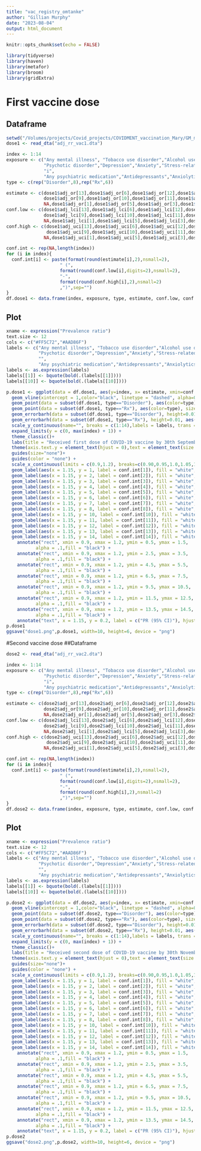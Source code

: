 ```yaml
---
title: "vac_registry_omtanke"
author: "Gillian Murphy"
date: "2023-08-04"
output: html_document
---
```


```r
knitr::opts_chunk$set(echo = FALSE)
```

```r
library(tidyverse)
library(haven)
library(metafor)
library(broom)
library(gridExtra)
```

# First vaccine dose
## Dataframe
```r
setwd("/Volumes/projects/Covid_projects/COVIDMENT_vaccination_Mary/GM_meta_analysis/Registry project/updated_rr_analysis_mmb")
dose1 <- read_dta("adj_rr_vac1.dta")

index <- 1:14
exposure <- c("Any mental illness", "Tobacco use disorder","Alcohol use disorder","Substance use disorder",
              "Psychotic disorder","Depression","Anxiety","Stress-related disorder", 
              "i",
              "Any psychiatric medication","Antidepressants","Anxiolytics","Hypnotics/sedatives","Antipsychotics")
type <- c(rep("Disorder",8),rep("Rx",6))

estimate <- c(dose1$adj_or[13],dose1$adj_or[6],dose1$adj_or[12],dose1$adj_or[7],
              dose1$adj_or[9],dose1$adj_or[10],dose1$adj_or[11],dose1$adj_or[8],
              NA,dose1$adj_or[1],dose1$adj_or[5],dose1$adj_or[3],dose1$adj_or[2],dose1$adj_or[4])
conf.low <- c(dose1$adj_lci[13],dose1$adj_lci[6],dose1$adj_lci[12],dose1$adj_lci[7],
              dose1$adj_lci[9],dose1$adj_lci[10],dose1$adj_lci[11],dose1$adj_lci[8],
              NA,dose1$adj_lci[1],dose1$adj_lci[5],dose1$adj_lci[3],dose1$adj_lci[2],dose1$adj_lci[4])
conf.high <- c(dose1$adj_uci[13],dose1$adj_uci[6],dose1$adj_uci[12],dose1$adj_uci[7],
               dose1$adj_uci[9],dose1$adj_uci[10],dose1$adj_uci[11],dose1$adj_uci[8],
              NA,dose1$adj_uci[1],dose1$adj_uci[5],dose1$adj_uci[3],dose1$adj_uci[2],dose1$adj_uci[4])

conf.int <- rep(NA,length(index))
for (i in index){
  conf.int[i] <- paste(format(round(estimate[i],2),nsmall=2),
                    " (",
                    format(round(conf.low[i],digits=2),nsmall=2),
                    "-",
                    format(round(conf.high[i],2),nsmall=2)
                    ,")",sep="")
}
df.dose1 <- data.frame(index, exposure, type, estimate, conf.low, conf.high, conf.int)
```

## Plot
```r
xname <- expression("Prevalence ratio")
text.size <- 12
cols <- c("#FF5C72","#AAD86F")
labels <- c("Any mental illness", "Tobacco use disorder","Alcohol use disorder","Substance use disorder",
            "Psychotic disorder","Depression","Anxiety","Stress-related disorder", 
            "",
            "Any psychiatric medication","Antidepressants","Anxiolytics","Hypnotics/sedatives","Antipsychotics")
labels <- as.expression(labels)
labels[[1]] <- bquote(bold(.(labels[[1]])))
labels[[10]] <- bquote(bold(.(labels[[10]])))

p.dose1 <- ggplot(data = df.dose1, aes(y=index, x= estimate, xmin=conf.low, xmax = conf.high))+
  geom_vline(xintercept = 1,color="black", linetype = "dashed", alpha=0.5)+
  geom_point(data = subset(df.dose1, type=="Disorder"), aes(color=type), size=1.8) +
  geom_point(data = subset(df.dose1, type=="Rx"), aes(color=type), size=1.8)+
  geom_errorbarh(data = subset(df.dose1, type=="Disorder"), height=0.01, aes(color=type), size=0.5) +
  geom_errorbarh(data = subset(df.dose1, type=="Rx"), height=0.01, aes(color=type), size=0.5) +
  scale_y_continuous(name="", breaks = c(1:14),labels = labels, trans = "reverse",expand = c(0, 0)) +  
  expand_limits(y = c(0, max(index) + 1)) + 
  theme_classic()+ 
  labs(title = "Received first dose of COVID-19 vaccine by 30th September 2021") +
  theme(axis.text.y = element_text(hjust = 0),text = element_text(size = text.size),axis.line.y = element_blank(),axis.ticks.y = element_blank(), axis.text=element_text(size=text.size)) +
  guides(size="none")+
  guides(color = "none") +
  scale_x_continuous(limits = c(0.9,1.2), breaks=c(0.90,0.95,1.0,1.05,1.1), name=xname,expand = c(0, 0))+
  geom_label(aes(x = 1.15, y = 1, label = conf.int[1]), fill = "white",label.size = NA,size=3.5) +
  geom_label(aes(x = 1.15, y = 2, label = conf.int[2]), fill = "white",label.size = NA,size=3.5) +
  geom_label(aes(x = 1.15, y = 3, label = conf.int[3]), fill = "white",label.size = NA,size=3.5) +
  geom_label(aes(x = 1.15, y = 4, label = conf.int[4]), fill = "white",label.size = NA,size=3.5) +
  geom_label(aes(x = 1.15, y = 5, label = conf.int[5]), fill = "white",label.size = NA,size=3.5) +
  geom_label(aes(x = 1.15, y = 6, label = conf.int[6]), fill = "white",label.size = NA,size=3.5) +
  geom_label(aes(x = 1.15, y = 7, label = conf.int[7]), fill = "white",label.size = NA,size=3.5) +
  geom_label(aes(x = 1.15, y = 8, label = conf.int[8]), fill = "white",label.size = NA,size=3.5) +
  geom_label(aes(x = 1.15, y = 10, label = conf.int[10]), fill = "white",label.size = NA,size=3.5) +
  geom_label(aes(x = 1.15, y = 11, label = conf.int[11]), fill = "white",label.size = NA,size=3.5) +
  geom_label(aes(x = 1.15, y = 12, label = conf.int[12]), fill = "white",label.size = NA,size=3.5) +
  geom_label(aes(x = 1.15, y = 13, label = conf.int[13]), fill = "white",label.size = NA,size=3.5) +
  geom_label(aes(x = 1.15, y = 14, label = conf.int[14]), fill = "white",label.size = NA,size=3.5) +
    annotate("rect", xmin = 0.9, xmax = 1.2, ymin = 0.5, ymax = 1.5,
           alpha = .1,fill = "black") +
    annotate("rect", xmin = 0.9, xmax = 1.2, ymin = 2.5, ymax = 3.5,
           alpha = .1,fill = "black") +
    annotate("rect", xmin = 0.9, xmax = 1.2, ymin = 4.5, ymax = 5.5,
           alpha = .1,fill = "black") +
    annotate("rect", xmin = 0.9, xmax = 1.2, ymin = 6.5, ymax = 7.5,
           alpha = .1,fill = "black") +
    annotate("rect", xmin = 0.9, xmax = 1.2, ymin = 9.5, ymax = 10.5,
           alpha = .1,fill = "black") +
    annotate("rect", xmin = 0.9, xmax = 1.2, ymin = 11.5, ymax = 12.5,
           alpha = .1,fill = "black") +
    annotate("rect", xmin = 0.9, xmax = 1.2, ymin = 13.5, ymax = 14.5,
           alpha = .1,fill = "black") +
    annotate("text", x = 1.15, y = 0.2, label = c("PR (95% CI)"), hjust = 0.5, size = 3.5, fontface = "bold")
p.dose1
ggsave("dose1.png",p.dose1, width=10, height=6, device = "png")
```



#Second vaccine dose
##Dataframe
```r
dose2 <- read_dta("adj_rr_vac2.dta")

index <- 1:14
exposure <- c("Any mental illness", "Tobacco use disorder","Alcohol use disorder","Substance use disorder",
              "Psychotic disorder","Depression","Anxiety","Stress-related disorder", 
              "i",
              "Any psychiatric medication","Antidepressants","Anxiolytics","Hypnotics/sedatives","Antipsychotics")
type <- c(rep("Disorder",8),rep("Rx",6))

estimate <- c(dose2$adj_or[13],dose2$adj_or[6],dose2$adj_or[12],dose2$adj_or[7],
              dose2$adj_or[9],dose2$adj_or[10],dose2$adj_or[11],dose2$adj_or[8],
              NA,dose2$adj_or[1],dose2$adj_or[5],dose2$adj_or[3],dose2$adj_or[2],dose2$adj_or[4])
conf.low <- c(dose2$adj_lci[13],dose2$adj_lci[6],dose2$adj_lci[12],dose2$adj_lci[7],
              dose2$adj_lci[9],dose2$adj_lci[10],dose2$adj_lci[11],dose2$adj_lci[8],
              NA,dose2$adj_lci[1],dose2$adj_lci[5],dose2$adj_lci[3],dose2$adj_lci[2],dose2$adj_lci[4])
conf.high <- c(dose2$adj_uci[13],dose2$adj_uci[6],dose2$adj_uci[12],dose2$adj_uci[7],
               dose2$adj_uci[9],dose2$adj_uci[10],dose2$adj_uci[11],dose2$adj_uci[8],
              NA,dose2$adj_uci[1],dose2$adj_uci[5],dose2$adj_uci[3],dose2$adj_uci[2],dose2$adj_uci[4])

conf.int <- rep(NA,length(index))
for (i in index){
  conf.int[i] <- paste(format(round(estimate[i],2),nsmall=2),
                    " (",
                    format(round(conf.low[i],digits=2),nsmall=2),
                    "-",
                    format(round(conf.high[i],2),nsmall=2)
                    ,")",sep="")
}
df.dose2 <- data.frame(index, exposure, type, estimate, conf.low, conf.high, conf.int)
```

## Plot
```r
xname <- expression("Prevalence ratio")
text.size <- 12
cols <- c("#FF5C72","#AAD86F")
labels <- c("Any mental illness", "Tobacco use disorder","Alcohol use disorder","Substance use disorder",
            "Psychotic disorder","Depression","Anxiety","Stress-related disorder", 
            "",
            "Any psychiatric medication","Antidepressants","Anxiolytics","Hypnotics/sedatives","Antipsychotics")
labels <- as.expression(labels)
labels[[1]] <- bquote(bold(.(labels[[1]])))
labels[[10]] <- bquote(bold(.(labels[[10]])))

p.dose2 <- ggplot(data = df.dose2, aes(y=index, x= estimate, xmin=conf.low, xmax = conf.high))+
  geom_vline(xintercept = 1,color="black", linetype = "dashed", alpha=0.5)+
  geom_point(data = subset(df.dose2, type=="Disorder"), aes(color=type), size=1.8) +
  geom_point(data = subset(df.dose2, type=="Rx"), aes(color=type), size=1.8)+
  geom_errorbarh(data = subset(df.dose2, type=="Disorder"), height=0.01, aes(color=type), size=0.5) +
  geom_errorbarh(data = subset(df.dose2, type=="Rx"), height=0.01, aes(color=type), size=0.5) +
  scale_y_continuous(name="", breaks = c(1:14),labels = labels, trans = "reverse",expand = c(0, 0)) +  
  expand_limits(y = c(0, max(index) + 1)) + 
  theme_classic()+ 
  labs(title = "Received second dose of COVID-19 vaccine by 30th November 2021") +
  theme(axis.text.y = element_text(hjust = 0),text = element_text(size = text.size),axis.line.y = element_blank(),axis.ticks.y = element_blank(), axis.text=element_text(size=text.size)) +
  guides(size="none")+
  guides(color = "none") +
  scale_x_continuous(limits = c(0.9,1.2), breaks=c(0.90,0.95,1.0,1.05,1.1), name=xname,expand = c(0, 0))+
  geom_label(aes(x = 1.15, y = 1, label = conf.int[1]), fill = "white",label.size = NA,size=3.5) +
  geom_label(aes(x = 1.15, y = 2, label = conf.int[2]), fill = "white",label.size = NA,size=3.5) +
  geom_label(aes(x = 1.15, y = 3, label = conf.int[3]), fill = "white",label.size = NA,size=3.5) +
  geom_label(aes(x = 1.15, y = 4, label = conf.int[4]), fill = "white",label.size = NA,size=3.5) +
  geom_label(aes(x = 1.15, y = 5, label = conf.int[5]), fill = "white",label.size = NA,size=3.5) +
  geom_label(aes(x = 1.15, y = 6, label = conf.int[6]), fill = "white",label.size = NA,size=3.5) +
  geom_label(aes(x = 1.15, y = 7, label = conf.int[7]), fill = "white",label.size = NA,size=3.5) +
  geom_label(aes(x = 1.15, y = 8, label = conf.int[8]), fill = "white",label.size = NA,size=3.5) +
  geom_label(aes(x = 1.15, y = 10, label = conf.int[10]), fill = "white",label.size = NA,size=3.5) +
  geom_label(aes(x = 1.15, y = 11, label = conf.int[11]), fill = "white",label.size = NA,size=3.5) +
  geom_label(aes(x = 1.15, y = 12, label = conf.int[12]), fill = "white",label.size = NA,size=3.5) +
  geom_label(aes(x = 1.15, y = 13, label = conf.int[13]), fill = "white",label.size = NA,size=3.5) +
  geom_label(aes(x = 1.15, y = 14, label = conf.int[14]), fill = "white",label.size = NA,size=3.5) +
    annotate("rect", xmin = 0.9, xmax = 1.2, ymin = 0.5, ymax = 1.5,
           alpha = .1,fill = "black") +
    annotate("rect", xmin = 0.9, xmax = 1.2, ymin = 2.5, ymax = 3.5,
           alpha = .1,fill = "black") +
    annotate("rect", xmin = 0.9, xmax = 1.2, ymin = 4.5, ymax = 5.5,
           alpha = .1,fill = "black") +
    annotate("rect", xmin = 0.9, xmax = 1.2, ymin = 6.5, ymax = 7.5,
           alpha = .1,fill = "black") +
    annotate("rect", xmin = 0.9, xmax = 1.2, ymin = 9.5, ymax = 10.5,
           alpha = .1,fill = "black") +
    annotate("rect", xmin = 0.9, xmax = 1.2, ymin = 11.5, ymax = 12.5,
           alpha = .1,fill = "black") +
    annotate("rect", xmin = 0.9, xmax = 1.2, ymin = 13.5, ymax = 14.5,
           alpha = .1,fill = "black") +
    annotate("text", x = 1.15, y = 0.2, label = c("PR (95% CI)"), hjust = 0.5, size = 3.5, fontface = "bold")
p.dose2
ggsave("dose2.png",p.dose2, width=10, height=6, device = "png")
```